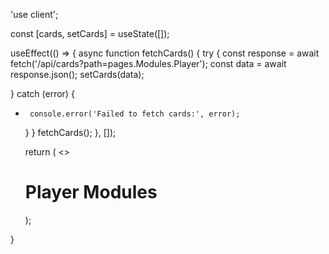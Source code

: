 'use client';


  const [cards, setCards] = useState([]);

  useEffect(() => {
       async function fetchCards() {
      try {
      const response = await fetch('/api/cards?path=pages.Modules.Player');
      const data = await response.json();
           setCards(data);

} catch (error) {
+      console.error('Failed to fetch cards:', error);
     }
    }
    fetchCards();
  }, []);

  return (
    <>
    <h1>Player Modules</h1>
    <Cards>
      <CardList cards={cards} />
    </Cards>
    </>
  );
}